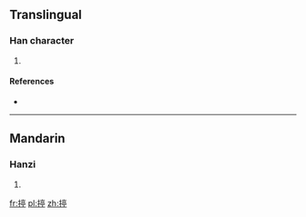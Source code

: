 ==Translingual==

===Han character===
{{Han char|rn=64|rad=手|as=09|sn=12|four=5002<sub>1</sub>|canj=手卜口弓 (QYRN)}}

# {{defn|Han|sort=手09}}

====References====
* {{Han ref|kx=0443.240|dkj=12382|dj=0794.240|hdz=31922.100|uh=63E8|ud=25576|bh=D957|bd=55639}}

----

==Mandarin==

===Hanzi===
{{cmn-hanzi|pin=[[chéng]] ([[cheng2]])|wg=ch'eng<sup>2</sup>}}

# {{defn|lang=cmn|sort=手09}}

[[fr:揨]]
[[pl:揨]]
[[zh:揨]]
